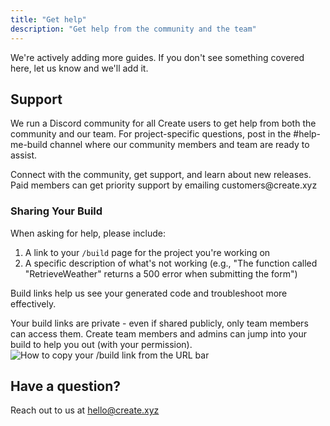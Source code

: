 ```yaml
---
title: "Get help"
description: "Get help from the community and the team"
---
```


We're actively adding more guides. If you don't see something covered here, let us know and we'll add it. 

## Support

We run a Discord community for all Create users to get help from both the community and our team. For project-specific questions, post in the #help-me-build channel where our community members and team are ready to assist.

<CardGroup>
  <Card title="Join Create on Discord" href="https://create.xyz/discord" icon="discord">
    Connect with the community, get support, and learn about new releases.
  </Card>
  <Card title="Priority Support" href="mailto:customers@create.xyz" icon="envelope">
    Paid members can get priority support by emailing customers@create.xyz
  </Card>
</CardGroup>

### Sharing Your Build

When asking for help, please include:

1. A link to your `/build` page for the project you're working on
2. A specific description of what's not working (e.g., "The function called "RetrieveWeather" returns a 500 error when submitting the form")

Build links help us see your generated code and troubleshoot more effectively.

<Note>
  Your build links are private - even if shared publicly, only team members can access them. Create team members and admins can jump into your build to help you out (with your permission).
</Note>

<Frame>
  <img src="/images/build-link.png" alt="How to copy your /build link from the URL bar" />
</Frame>


## Have a question?

Reach out to us at [hello@create.xyz](mailto:hello@create.xyz)
